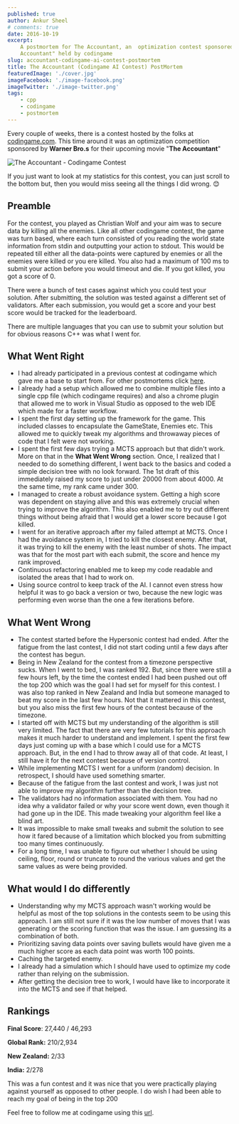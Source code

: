 ```yaml
---
published: true
author: Ankur Sheel
# comments: true
date: 2016-10-19
excerpt:
    A postmortem for The Accountant, an  optimization contest sponsored by Warner Bro.s for their upcoming movie "The
    Accountant" held by codingame
slug: accountant-codingame-ai-contest-postmortem
title: The Accountant (Codingame AI Contest) PostMortem
featuredImage: './cover.jpg'
imageFacebook: './image-facebook.png'
imageTwitter: './image-twitter.png'
tags:
    - cpp
    - codingame
    - postmortem
---
```


Every couple of weeks, there is a contest hosted by the folks at [codingame.com](http://www.codingame.com). This time
around it was an optimization competition sponsored by **Warner Bro.s** for their upcoming movie "**The Accountant**"

![The Accountant - Codingame Contest](./cover.jpg)

If you just want to look at my statistics for this contest, you can just scroll to the bottom but, then you would miss
seeing all the things I did wrong. 😊

## Preamble

For the contest, you played as Christian Wolf and your aim was to secure data by killing all the enemies. Like all other
codingame contest, the game was turn based, where each turn consisted of you reading the world state information from
stdin and outputting your action to stdout. This would be repeated till either all the data-points were captured by
enemies or all the enemies were killed or you ere killed. You also had a maximum of 100 ms to submit your action before
you would timeout and die. If you got killed, you got a score of 0.

There were a bunch of test cases against which you could test your solution. After submitting, the solution was tested
against a different set of validators. After each submission, you would get a score and your best score would be tracked
for the leaderboard.

There are multiple languages that you can use to submit your solution but for obvious reasons C++ was what I went for.

## What Went Right

-   I had already participated in a previous contest at codingame which gave me a base to start from. For other
    postmortems click [here](/tags/Codingame).
-   I already had a setup which allowed me to combine multiple files into a single cpp file (which codingame requires)
    and also a chrome plugin that allowed me to work in Visual Studio as opposed to the web IDE which made for a faster
    workflow.
-   I spent the first day setting up the framework for the game. This included classes to encapsulate the GameState,
    Enemies etc. This allowed me to quickly tweak my algorithms and throwaway pieces of code that I felt were not
    working.
-   I spent the first few days trying a MCTS approach but that didn't work. More on that in the **What Went Wrong**
    section. Once, I realized that I needed to do something different, I went back to the basics and coded a simple
    decision tree with no look forward. The 1st draft of this immediately raised my score to just under 20000 from
    about 4000. At the same time, my rank came under 300.
-   I managed to create a robust avoidance system. Getting a high score was dependent on staying alive and this was
    extremely crucial when trying to improve the algorithm. This also enabled me to try out different things without
    being afraid that I would get a lower score because I got killed.
-   I went for an iterative approach after my failed attempt at MCTS. Once I had the avoidance system in, I tried to
    kill the closest enemy. After that, it was trying to kill the enemy with the least number of shots. The impact was
    that for the most part with each submit, the score and hence my rank improved.
-   Continuous refactoring enabled me to keep my code readable and isolated the areas that I had to work on.
-   Using source control to keep track of the AI. I cannot even stress how helpful it was to go back a version or two,
    because the new logic was performing even worse than the one a few iterations before.

## What Went Wrong

-   The contest started before the Hypersonic contest had ended. After the fatigue from the last contest, I did not
    start coding until a few days after the contest has begun.
-   Being in New Zealand for the contest from a timezone perspective sucks. When I went to bed, I was ranked 192. But,
    since there were still a few hours left, by the time the contest ended I had been pushed out off the top 200 which
    was the goal I had set for myself for this contest. I was also top ranked in New Zealand and India but someone
    managed to beat my score in the last few hours. Not that it mattered in this contest, but you also miss the first
    few hours of the contest because of the timezone.
-   I started off with MCTS but my understanding of the algorithm is still very limited. The fact that there are very
    few tutorials for this approach makes it much harder to understand and implement. I spent the first few days just
    coming up with a base which I could use for a MCTS approach. But, in the end I had to throw away all of that code.
    At least, I still have it for the next contest because of version control.
-   While implementing MCTS I went for a uniform (random) decision. In retrospect, I should have used something smarter.
-   Because of the fatigue from the last contest and work, I was just not able to improve my algorithm further than the
    decision tree.
-   The validators had no information associated with them. You had no idea why a validator failed or why your score
    went down, even though it had gone up in the IDE. This made tweaking your algorithm feel like a blind art.
-   It was impossible to make small tweaks and submit the solution to see how it fared because of a limitation which
    blocked you from submitting too many times continuously.
-   For a long time, I was unable to figure out whether I should be using ceiling, floor, round or truncate to round the
    various values and get the same values as were being provided.

## What would I do differently

-   Understanding why my MCTS approach wasn't working would be helpful as most of the top solutions in the contests seem
    to be using this approach. I am still not sure if it was the low number of moves that I was generating or the
    scoring function that was the issue. I am guessing its a combination of both.
-   Prioritizing saving data points over saving bullets would have given me a much higher score as each data point was
    worth 100 points.
-   Caching the targeted enemy.
-   I already had a simulation which I should have used to optimize my code rather than relying on the submission.
-   After getting the decision tree to work, I would have like to incorporate it into the MCTS and see if that helped.

## Rankings

**Final Score**: 27,440 / 46,293

**Global Rank:** 210/2,934

**New Zealand:** 2/33

**India:** 2/278

This was a fun contest and it was nice that you were practically playing against yourself as opposed to other people. I
do wish I had been able to reach my goal of being in the top 200

Feel free to follow me at codingame using this [url](https://www.codingame.com/servlet/urlinvite?u=1506970).
